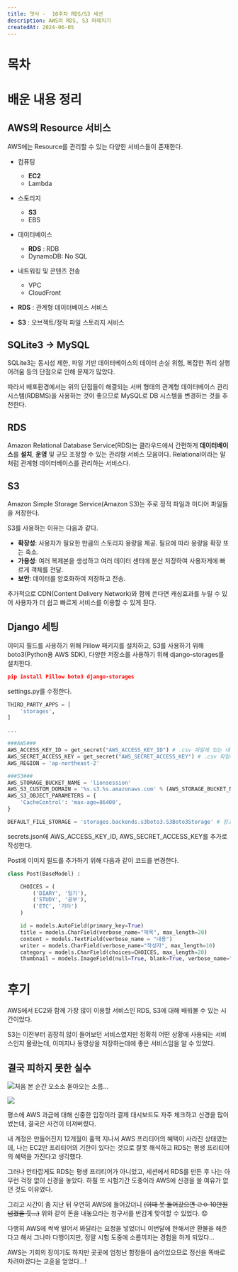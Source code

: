 ```yaml
---
title: 멋사 -  10주차 RDS/S3 세션
description: AWS의 RDS, S3 파헤치기
createdAt: 2024-06-05
---
```


# 목차

# 배운 내용 정리

## AWS의 Resource 서비스

AWS에는 Resource를 관리할 수 있는 다양한 서비스들이 존재한다.

- 컴퓨팅
    - **EC2**
    - Lambda
- 스토리지
    - **S3**
    - EBS
- 데이터베이스
    - **RDS** : RDB
    - DynamoDB: No SQL
- 네트워킹 및 콘텐츠 전송
    - VPC
    - CloudFront

- **RDS** : 관계형 데이터베이스 서비스
- **S3** : 오브젝트/정적 파일  스토리지 서비스

## SQLite3 → MySQL

SQLite3는 동시성 제한, 파일 기반 데이터베이스의 데이터 손실 위험, 복잡한 쿼리 실행 어려움 등의 단점으로 인해 문제가 많았다. 

따라서 배포환경에서는 위의 단점들이 해결되는 서버 형태의 관계형 데이터베이스 관리 시스템(RDBMS)을 사용하는 것이 좋으므로 MySQL로 DB 시스템을 변경하는 것을 추천한다.

## RDS

Amazon Relational Database Service(RDS)는 클라우드에서 간편하게 **데이터베이스**를 **설치**, **운영** 및 규모 조정할 수 있는 관리형 서비스 모음이다. Relational이라는 말처럼 관계형 데이터베이스를 관리하는 서비스다.

## S3

Amazon Simple Storage Service(Amazon S3)는 주로 정적 파일과 미디어 파일들을 저장한다.

S3를 사용하는 이유는 다음과 같다.

- **확장성**: 사용자가 필요한 만큼의 스토리지 용량을 제공. 필요에 따라 용량을 확장 또는 축소.
- **가용성**: 여러 복제본을 생성하고 여러 데이터 센터에 분산 저장하여 사용자게에 빠르게 객체를 전달.
- **보안**: 데이터를 암호화하여 저장하고 전송.

추가적으로 CDN(Content Delivery Network)와 함께 쓴다면 캐싱효과를 누릴 수 있어 사용자가 더 쉽고 빠르게 서비스를 이용할 수 있게 된다.

## Django 세팅

이미지 필드를 사용하기 위해 Pillow 패키지를 설치하고, S3를 사용하기 위해 boto3(Python용 AWS SDK), 다양한 저장소를 사용하기 위해 django-storages를 설치한다.

```json
pip install Pillow boto3 django-storages
```

settings.py를 수정한다.

```python
THIRD_PARTY_APPS = [
    'storages',
]

...

###AWS###
AWS_ACCESS_KEY_ID = get_secret("AWS_ACCESS_KEY_ID") # .csv 파일에 있는 내용을 입력 Access key ID
AWS_SECRET_ACCESS_KEY = get_secret("AWS_SECRET_ACCESS_KEY") # .csv 파일에 있는 내용을 입력 Secret access key
AWS_REGION = 'ap-northeast-2'

###S3###
AWS_STORAGE_BUCKET_NAME = 'lionsession'
AWS_S3_CUSTOM_DOMAIN = '%s.s3.%s.amazonaws.com' % (AWS_STORAGE_BUCKET_NAME,AWS_REGION)
AWS_S3_OBJECT_PARAMETERS = {
    'CacheControl': 'max-age=86400',
}

DEFAULT_FILE_STORAGE = 'storages.backends.s3boto3.S3Boto3Storage' # 장고의 기본 파일저장소 위치를 S3버킷으로 지정.
```

secrets.json에 AWS_ACCESS_KEY_ID, AWS_SECRET_ACCESS_KEY를 추가로 작성한다.

Post에 이미지 필드를 추가하기 위해 다음과 같이 코드를 변경한다.

```python
class Post(BaseModel) :

    CHOICES = (
        ('DIARY', '일기'),
        ('STUDY', '공부'),
        ('ETC', '기타')
    )

    id = models.AutoField(primary_key=True)
    title = models.CharField(verbose_name="제목", max_length=20)
    content = models.TextField(verbose_name = "내용")
    writer = models.CharField(verbose_name="작성자", max_length=10)
    category = models.CharField(choices=CHOICES, max_length=20)
    thumbnail = models.ImageField(null=True, blank=True, verbose_name="썸네일") # 추가
```

# 후기

AWS에서 EC2와 함께 가장 많이 이용할 서비스인 RDS, S3에 대해 배워볼 수 있는 시간이었다.

S3는 이전부터 굉장히 많이 들어보던 서비스였지만 정확히 어떤 상황에 사용되는 서비스인지 몰랐는데, 이미지나 동영상을 저장하는데에 좋은 서비스임을 알 수 있었다.

## 결국 피하지 못한 실수

![처음 본 순간 오소소 돋아오는 소름...](aws1.png)

![](aws2.png)

평소에 AWS 과금에 대해 신중한 입장이라 결제 대시보드도 자주 체크하고 신경을 많이 썼는데, 결국은 사건이 터져버렸다.

내 계정은 만들어진지 12개월이 훌쩍 지나서 AWS 프리티어의 혜택이 사라진 상태였는데, 나는 EC2만 프리티어의 기한이 있다는 것으로 잘못 해석하고 RDS는 평생 프리티어의 혜택을 가진다고 생각했다.

그러나 안타깝게도 RDS는 평생 프리티어가 아니었고, 세션에서 RDS를 만든 후 나는 아무런 걱정 없이 신경을 놓았다. 하필 또 시험기간 도중이라 AWS에 신경을 쓸 여유가 없던 것도 이유였다.

그리고 시간이 좀 지난 뒤 우연히 AWS에 들어갔더니 ~~(이때 못 들어갔으면 ㄹㅇ 10만원 넘겼을 듯…)~~ 위와 같이 돈을 내놓으라는 청구서를 반갑게 맞이할 수 있었다. 😟

다행히 AWS에 싹싹 빌어서 봐달라는 요청을 넣었더니 이번달에 한해서만 환불을 해준다고 해서 그나마 다행이지만, 정말 시험 도중에 소름끼치는 경험을 하게 되었다…

AWS는 기회의 장이기도 하지만 곳곳에 엄청난 함정들이 숨어있으므로 정신을 똑바로 차려야겠다는 교훈을 얻었다…!